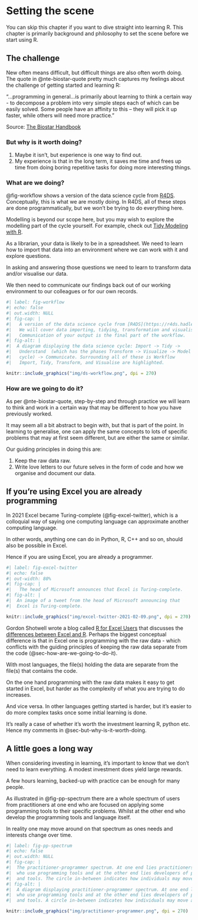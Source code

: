 # Setting the scene {#sec-setting-the-scene}

::: {#chapter-01-summary .callout-important .unnumbered title="Summary" appearance="simple" icon="false"}
You can skip this chapter if you want to dive straight into learning R. This chapter is primarily background and philosophy to set the scene before we start using R.
:::

## The challenge {#sec-the-challenge}

New often means difficult, but difficult things are also often worth doing. The quote in @nte-biostar-quote pretty much captures my feelings about the challenge of getting started and learning R:

::: {#nte-biostar-quote .callout-note title="Is programming hard to learn?" icon="false" appearence="minimal"}
"...programming in general...is primarily about learning to think a certain way - to decompose a problem into very simple steps each of which can be easily solved. Some people have an affinity to this -- they will pick it up faster, while others will need more practice."

Source: [The Biostar Handbook](https://www.biostarhandbook.com/index.html)
:::

### But why is it worth doing? {#sec-but-why-is-it-worth-doing}

1.  Maybe it isn't, but experience is one way to find out.
2.  My experience is that in the long term, it saves me time and frees up time from doing boring repetitive tasks for doing more interesting things.

### What are we doing? {#sec-what-are-we-doing}

@fig-workflow shows a version of the data science cycle from [R4DS](https://r4ds.hadley.nz/whole-game). Conceptually, this is what we are mostly doing. In R4DS, all of these steps are done programmatically, but we won't be trying to do everything here.

Modelling is beyond our scope here, but you may wish to explore the modelling part of the cycle yourself. For example, check out [Tidy Modeling with R](https://www.tmwr.org/).

As a librarian, your data is likely to be in a spreadsheet. We need to learn how to import that data into an environment where we can work with it and explore questions.

In asking and answering those questions we need to learn to transform data and/or visualise our data.

We then need to communicate our findings back out of our working environment to our colleagues or for our own records.

```r
#| label: fig-workflow 
#| echo: false
#| out.width: NULL
#| fig-cap: |
#|   A version of the data science cycle from [R4DS](https://r4ds.hadley.nz/whole-game).
#|   We will cover data importing, tidying, transformation and visualisation, but not modelling. 
#|   Communication of your output is the final part of the workflow.  
#| fig-alt: |
#|  A diagram displaying the data science cycle: Import -> Tidy ->
#|   Understand  (which has the phases Transform -> Visualize -> Model in a
#|   cycle) -> Communicate. Surrounding all of these is Workflow 
#|   Import, Tidy, Transform, and Visualise are highlighted.

knitr::include_graphics("img/ds-workflow.png", dpi = 270)
```

### How are we going to do it? {#sec-how-are-we-going-to-do-it}

As per @nte-biostar-quote, step-by-step and through practice we will learn to think and work in a certain way that may be different to how you have previously worked.

It may seem all a bit abstract to begin with, but that is part of the point. In learning to generalise, one can apply the same concepts to lots of specific problems that may at first seem different, but are either the same or similar.

Our guiding principles in doing this are:

1.  Keep the raw data raw.
2.  Write love letters to our future selves in the form of code and how we organise and document our data.

## If you're using Excel you are already programming {#sec-if-youre-using-excel-you-are-already-programming}

In 2021 Excel became Turing-complete (@fig-excel-twitter), which is a colloquial way of saying one computing language can approximate another computing language.

In other words, anything one can do in Python, R, C++ and so on, should also be possible in Excel.

Hence if you are using Excel, you are already a programmer.

```r
#| label: fig-excel-twitter 
#| echo: false
#| out-width: 80%
#| fig-cap: |
#|   The head of Microsoft announces that Excel is Turing-complete.
#| fig-alt: |
#|  An image of a tweet from the head of Microsoft announcing that 
#|  Excel is Turing-complete.

knitr::include_graphics("img/excel-twitter-2021-02-09.png", dpi = 270)
```

Gordon Shotwell wrote a blog called [R for Excel Users](https://blog.shotwell.ca/posts/2017-02-02-r-for-excel-users/index.html) that discusses the [differences between Excel and R](https://blog.shotwell.ca/posts/2017-02-02-r-for-excel-users/index.html#four-fundamental-differences-between-r-and-excel). Perhaps the biggest conceptual difference is that in Excel one is programming with the raw data - which conflicts with the guiding principles of keeping the raw data separate from the code (@sec-how-are-we-going-to-do-it).

With most languages, the file(s) holding the data are separate from the file(s) that contains
the code.

On the one hand programming with the raw data makes it easy to get started in Excel, but harder as the complexity of 
what you are trying to do increases.

And vice versa. In other languages getting started is harder, but it's easier to do more complex tasks once
some initial learning is done.

It's really a case of whether it's worth the investment learning R, python etc. Hence my comments in @sec-but-why-is-it-worth-doing.

## A little goes a long way {#sec-a-little-goes-a-long-way}

When considering investing in learning, it's important to know that we don't need to learn everything. A modest investment does yield large rewards. 

A few hours learning, backed-up with practice can be enough for many people.

As illustrated in @fig-pp-spectrum  there are a whole spectrum of users from practitioners at one end who are focused on applying some programming tools to their specific problems. Whilst at the other end who develop the programming tools and language itself. 

In reality one may move around on that spectrum as ones needs and interests change over time.

<!--# Practioner-Programmer goes here -->

```r
#| label: fig-pp-spectrum 
#| echo: false
#| out.width: NULL
#| fig-cap: |
#|  The practitioner-programmer spectrum. At one end lies practitioners
#|  who use programming tools and at the other end lies developers of programming languages
#|  and tools. The circle in-between indicates how individuals may move around on the spectrum.
#| fig-alt: |
#|  A diagram displaying practitioner-programmer spectrum. At one end lies practitioners
#|  who use programming tools and at the other end lies developers of programming languages
#|  and tools. A circle in-between indicates how individuals may move around on the spectrum.

knitr::include_graphics("img/practitioner-programmer.png", dpi = 270)
```

